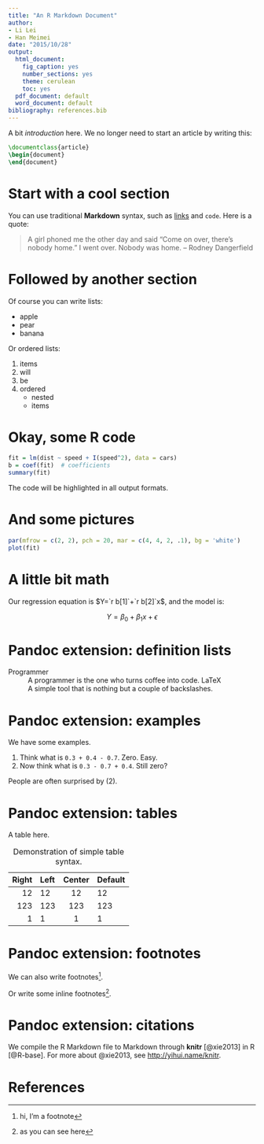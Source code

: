 ```yaml
---
title: "An R Markdown Document"
author:
- Li Lei
- Han Meimei
date: "2015/10/28"
output:
  html_document:
    fig_caption: yes
    number_sections: yes
    theme: cerulean
    toc: yes
  pdf_document: default
  word_document: default
bibliography: references.bib
---
```


A bit _introduction_ here. We no longer need to start an article by writing this:

```latex
\documentclass{article}
\begin{document}
\end{document}
```

# Start with a cool section

You can use traditional **Markdown** syntax, such as [links](http://yihui.name/knitr) and `code`. Here is a quote:

> A girl phoned me the other day and said "Come on over, there's nobody home." I went over. Nobody was home. -- Rodney Dangerfield

# Followed by another section

Of course you can write lists:

- apple
- pear
- banana

Or ordered lists:

1. items
1. will
1. be
1. ordered
    - nested
    - items

# Okay, some R code

```r
fit = lm(dist ~ speed + I(speed^2), data = cars)
b = coef(fit)  # coefficients
summary(fit)
```

The code will be highlighted in all output formats.

# And some pictures

```r
par(mfrow = c(2, 2), pch = 20, mar = c(4, 4, 2, .1), bg = 'white')
plot(fit)
```

# A little bit math

Our regression equation is $Y=`r b[1]`+`r b[2]`x$, and the model is:

$$ Y = \beta_0 + \beta_1 x + \epsilon$$

# Pandoc extension: definition lists

Programmer
:   A programmer is the one who turns coffee into code.
LaTeX
:   A simple tool that is nothing but a couple of backslashes.

# Pandoc extension: examples

We have some examples.

(@) Think what is `0.3 + 0.4 - 0.7`. Zero. Easy.
(@weird) Now think what is `0.3 - 0.7 + 0.4`. Still zero?

People are often surprised by (@weird).

# Pandoc extension: tables

A table here.

Table:  Demonstration of simple table syntax.

  Right     Left     Center     Default
-------     ------ ----------   -------
     12     12        12            12
    123     123       123          123
      1     1          1             1

# Pandoc extension: footnotes

We can also write footnotes[^1].

[^1]: hi, I'm a footnote

Or write some inline footnotes^[as you can see here].

# Pandoc extension: citations

We compile the R Markdown file to Markdown through **knitr** [@xie2013] in R [@R-base]. For more about @xie2013, see <http://yihui.name/knitr>.

# References

